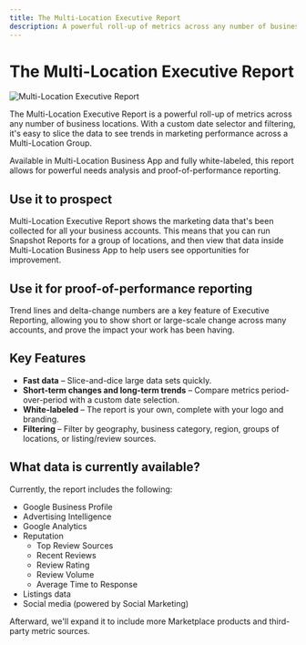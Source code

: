 ```yaml
---
title: The Multi-Location Executive Report
description: A powerful roll-up of metrics across any number of business locations in the Multi-Location Business App
---
```


# The Multi-Location Executive Report

![Multi-Location Executive Report](./img/multi-location/executive-report/executive-report.jpg)

The Multi-Location Executive Report is a powerful roll-up of metrics across any number of business locations. With a custom date selector and filtering, it's easy to slice the data to see trends in marketing performance across a Multi-Location Group.

Available in Multi-Location Business App and fully white-labeled, this report allows for powerful needs analysis and proof-of-performance reporting.

## Use it to prospect

Multi-Location Executive Report shows the marketing data that's been collected for all your business accounts. This means that you can run Snapshot Reports for a group of locations, and then view that data inside Multi-Location Business App to help users see opportunities for improvement.

## Use it for proof-of-performance reporting

Trend lines and delta-change numbers are a key feature of Executive Reporting, allowing you to show short or large-scale change across many accounts, and prove the impact your work has been having.

## Key Features

- **Fast data** – Slice-and-dice large data sets quickly.
- **Short-term changes and long-term trends** – Compare metrics period-over-period with a custom date selection.
- **White-labeled** – The report is your own, complete with your logo and branding.
- **Filtering** – Filter by geography, business category, region, groups of locations, or listing/review sources.

## What data is currently available?

Currently, the report includes the following:

- Google Business Profile
- Advertising Intelligence
- Google Analytics
- Reputation
  - Top Review Sources
  - Recent Reviews
  - Review Rating
  - Review Volume
  - Average Time to Response
- Listings data
- Social media (powered by Social Marketing)

Afterward, we'll expand it to include more Marketplace products and third-party metric sources.